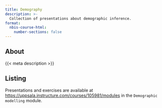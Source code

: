 ```yaml
---
title: Demography
description: >-
  Collection of presentations about demographic inference.
format:
  nbis-course-html:
    number-sections: false
---
```


## About

{{< meta description >}}

## Listing

Presentations and exercises are available at
<https://uppsala.instructure.com/courses/105981/modules> in the
`Demographic modelling` module.
